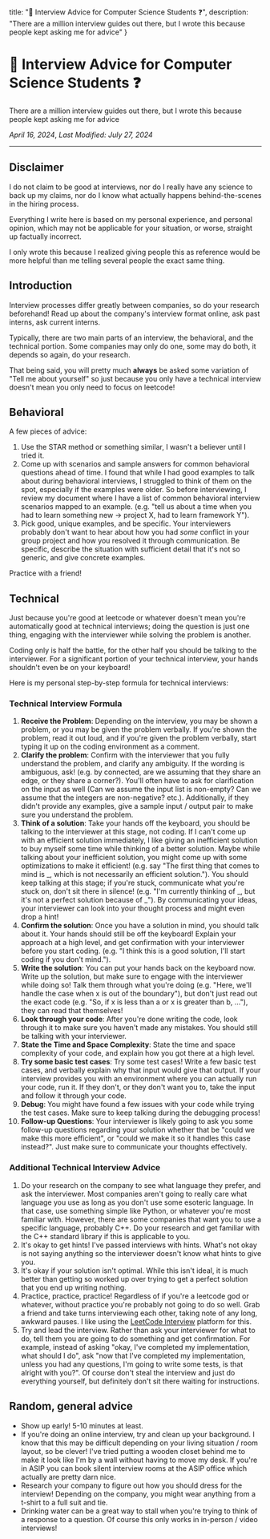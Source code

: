   title: "👔 Interview Advice for Computer Science Students ❓",
  description: "There are a million interview guides out there, but I wrote this because people kept asking me for advice"
}

# 👔 Interview Advice for Computer Science Students ❓
There are a million interview guides out there, but I wrote this because people kept asking me for advice

*April 16, 2024*, *Last Modified: July 27, 2024*

----

## Disclaimer

I do not claim to be good at interviews, nor do I really have any science to back up my claims, nor do I know what actually happens behind-the-scenes in the hiring process.

Everything I write here is based on my personal experience, and personal opinion, which may not be applicable for your situation, or worse, straight up factually incorrect.

I only wrote this because I realized giving people this as reference would be more helpful than me telling several people the exact same thing.

## Introduction

Interview processes differ greatly between companies, so do your research beforehand! Read up about the company's interview format online, ask past interns, ask current interns.

Typically, there are two main parts of an interview, the behavioral, and the technical portion. Some companies may only do one, some may do both, it depends so again, do your research.

That being said, you will pretty much **always** be asked some variation of "Tell me about yourself" so just because you only have a technical interview doesn't mean you only need to focus on leetcode!

## Behavioral

A few pieces of advice:

1. Use the STAR method or something similar, I wasn't a believer until I tried it.
2. Come up with scenarios and sample answers for common behavioral questions ahead of time. I found that while I had good examples to talk about during behavioral interviews, I struggled to think of them on the spot, especially if the examples were older. So before interviewing, I review my document where I have a list of common behavioral interview scenarios mapped to an example. (e.g. "tell us about a time when you had to learn something new -> project X, had to learn framework Y").
3. Pick good, unique examples, and be specific. Your interviewers probably don't want to hear about how you had *some* conflict in your group project and how you resolved it through communication. Be specific, describe the situation with sufficient detail that it's not so generic, and give concrete examples.

Practice with a friend!

## Technical

Just because you're good at leetcode or whatever doesn't mean you're automatically good at technical interviews; doing the question is just one thing, engaging with the interviewer while solving the problem is another.

Coding only is half the battle, for the other half you should be talking to the interviewer. For a significant portion of your technical interview, your hands shouldn't even be on your keyboard!

Here is my personal step-by-step formula for technical interviews:

### Technical Interview Formula

1. **Receive the Problem**: Depending on the interview, you may be shown a problem, or you may be given the problem verbally. If you're shown the problem, read it out loud, and if you're given the problem verbally, start typing it up on the coding environment as a comment.
2. **Clarify the problem**: Confirm with the interviewer that you fully understand the problem, and clarify any ambiguity. If the wording is ambiguous, ask! (e.g. by connected, are we assuming that they share an edge, or they share a corner?). You'll often have to ask for clarification on the input as well (Can we assume the input list is non-empty? Can we assume that the integers are non-negative? etc.). Additionally, if they didn't provide any examples, give a sample input / output pair to make sure you understand the problem.
3. **Think of a solution**: Take your hands off the keyboard, you should be talking to the interviewer at this stage, not coding. If I can't come up with an efficient solution immediately, I like giving an inefficient solution to buy myself some time while thinking of a better solution. Maybe while talking about your inefficient solution, you might come up with some optimizations to make it efficient! (e.g. say "The first thing that comes to mind is _, which is not necessarily an efficient solution."). You should keep talking at this stage; if you're stuck, communicate what you're stuck on, don't sit there in silence! (e.g. "I'm currently thinking of _, but it's not a perfect solution because of _"). By communicating your ideas, your interviewer can look into your thought process and might even drop a hint!
4. **Confirm the solution**: Once you have a solution in mind, you should talk about it. Your hands should still be off the keyboard! Explain your approach at a high level, and get confirmation with your interviewer before you start coding. (e.g. "I think this is a good solution, I'll start coding if you don't mind.").
5. **Write the solution**: You can put your hands back on the keyboard now. Write up the solution, but make sure to engage with the interviewer while doing so! Talk them through what you're doing (e.g. "Here, we'll handle the case when x is out of the boundary"), but don't just read out the exact code (e.g. "So, if x is less than a or x is greater than b, ..."), they can read that themselves!
6. **Look through your code**: After you're done writing the code, look through it to make sure you haven't made any mistakes. You should still be talking with your interviewer.
7. **State the Time and Space Complexity**: State the time and space complexity of your code, and explain how you got there at a high level.
8. **Try some basic test cases**: Try some test cases! Write a few basic test cases, and verbally explain why that input would give that output. If your interview provides you with an environment where you can actually run your code, run it. If they don't, or they don't want you to, take the input and follow it through your code.
9. **Debug**: You might have found a few issues with your code while trying the test cases. Make sure to keep talking during the debugging process!
10. **Follow-up Questions**: Your interviewer is likely going to ask you some follow-up questions regarding your solution whether that be "could we make this more efficient", or "could we make it so it handles this case instead?". Just make sure to communicate your thoughts effectively.

### Additional Technical Interview Advice

1. Do your research on the company to see what language they prefer, and ask the interviewer. Most companies aren't going to really care what language you use as long as you don't use some esoteric language. In that case, use something simple like Python, or whatever you're most familiar with. However, there are some companies that want you to use a specific language, probably C++. Do your research and get familiar with the C++ standard library if this is applicable to you.
2. It's okay to get hints! I've passed interviews with hints. What's not okay is not saying anything so the interviewer doesn't know what hints to give you.
3. It's okay if your solution isn't optimal. While this isn't ideal, it is much better than getting so worked up over trying to get a perfect solution that you end up writing nothing.
4. Practice, practice, practice! Regardless of if you're a leetcode god or whatever, without practice you're probably not going to do so well. Grab a friend and take turns interviewing each other, taking note of any long, awkward pauses. I like using the [LeetCode Interview](https://leetcode.com/interview/) platform for this.
5. Try and lead the interview. Rather than ask your interviewer for what to do, tell them you are going to do something and get confirmation. For example, instead of asking "okay, I've completed my implementation, what should I do", ask "now that I've completed my implementation, unless you had any questions, I'm going to write some tests, is that alright with you?". Of course don't steal the interview and just do everything yourself, but definitely don't sit there waiting for instructions.

## Random, general advice
* Show up early! 5-10 minutes at least.
* If you're doing an online interview, try and clean up your background. I know that this may be difficult depending on your living situation / room layout, so be clever! I've tried putting a wooden closet behind me to make it look like I'm by a wall without having to move my desk. If you're in ASIP you can book silent interview rooms at the ASIP office which actually are pretty darn nice.
* Research your company to figure out how you should dress for the interview! Depending on the company, you might wear anything from a t-shirt to a full suit and tie.
* Drinking water can be a great way to stall when you're trying to think of a response to a question. Of course this only works in in-person / video interviews!